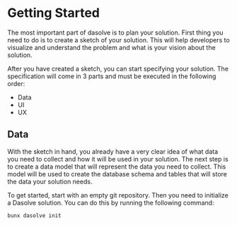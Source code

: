 
# Getting Started

The most important part of dasolve is to plan your solution. First thing you need to do is to create a sketch of your solution. This will help developers to visualize and understand the problem and what is your vision about the solution.

After you have created a sketch, you can start specifying your solution. The specification will come in 3 parts and must be executed in the following order:

- Data
- UI
- UX

## Data

With the sketch in hand, you already have a very clear idea of what data you need to collect and how it will be used in your solution. The next step is to create a data model that will represent the data you need to collect. This model will be used to create the database schema and tables that will store the data your solution needs.




To get started, start with an empty git repository. Then you need to initialize a Dasolve solution. You can do this by running the following command:

```sh
bunx dasolve init
```